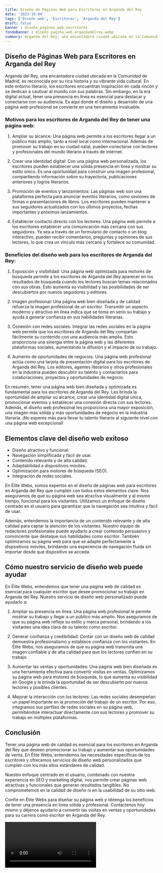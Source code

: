 ```yaml
---
title: Diseño de Páginas Web para Escritores en Arganda del Rey
date: '2023-10-04'
tags: ['Diseño web', 'Escritores', 'Arganda del Rey']
draft: false
banner : diseño_paginas_web_escritores
fondoBanner : diseño_pagina_web_argandadelrey.webp
summary: Arganda del Rey, una encantadora ciudad ubicada en la Comunidad de Madrid, es reconocida por su rica historia y su vibrante vida cultural. En este entorno literario, los escritores encuentran inspiración en cada rincón y se dedican a cautivar al mundo con sus palabras. Sin embargo, en la era digital actual, tener una presencia en línea es esencial para destacar y conectarse con su audiencia. Es aquí donde el diseño y desarrollo de una página web profesional se convierte en una herramienta invaluable.
---
```


## Diseño de Páginas Web para Escritores en Arganda del Rey

Arganda del Rey, una encantadora ciudad ubicada en la Comunidad de Madrid, es reconocida por su rica historia y su vibrante vida cultural. En este entorno literario, los escritores encuentran inspiración en cada rincón y se dedican a cautivar al mundo con sus palabras. Sin embargo, en la era digital actual, tener una presencia en línea es esencial para destacar y conectarse con su audiencia. Es aquí donde el diseño y desarrollo de una página web profesional se convierte en una herramienta invaluable.

### Motivos para los escritores de Arganda del Rey de tener una página web:

1. Ampliar su alcance: Una página web permite a los escritores llegar a un público más amplio, tanto a nivel local como internacional. Además de promover su trabajo en su ciudad natal, pueden conectarse con lectores y profesionales del mundo literario a través de Internet.

2. Crear una identidad digital: Con una página web personalizada, los escritores pueden establecer una sólida presencia en línea y mostrar su estilo único. Es una oportunidad para construir una imagen profesional, compartiendo información sobre su trayectoria, publicaciones anteriores y logros literarios.

3. Promoción de eventos y lanzamientos: Las páginas web son una plataforma perfecta para anunciar eventos literarios, como sesiones de firmas o presentaciones de libros. Los escritores pueden mantener a sus seguidores actualizados con los últimos proyectos, fechas importantes y próximos lanzamientos.

4. Establecer contacto directo con los lectores: Una página web permite a los escritores establecer una comunicación más cercana con sus seguidores. Ya sea a través de un formulario de contacto o un blog interactivo, pueden recibir comentarios, preguntas y opiniones de sus lectores, lo que crea un vínculo más cercano y fortalece su comunidad.

### Beneficios del diseño web para los escritores de Arganda del Rey:

1. Exposición y visibilidad: Una página web optimizada para motores de búsqueda permite a los escritores de Arganda del Rey aparecer en los resultados de búsqueda cuando los lectores buscan temas relacionados con sus obras. Esto aumenta su visibilidad y las posibilidades de ser descubiertos por nuevos seguidores y editores.

2. Imagen profesional: Una página web bien diseñada y de calidad refuerza la imagen profesional de un escritor. Transmitir un aspecto moderno y atractivo en línea indica que se toma en serio su trabajo y ayuda a generar confianza en sus habilidades literarias.

3. Conexión con redes sociales: Integrar las redes sociales en la página web permite que los escritores de Arganda del Rey compartan fácilmente su contenido con una audiencia más amplia. Esto proporciona una sinergia entre la página web y las diferentes plataformas sociales, aumentando la difusión y el impacto de su trabajo.

4. Aumento de oportunidades de negocios: Una página web profesional actúa como una tarjeta de presentación digital para los escritores de Arganda del Rey. Los editores, agentes literarios y otros profesionales en la industria pueden descubrir su talento y contactarlos para colaboraciones, proyectos y oportunidades de negocio.

En resumen, tener una página web bien diseñada y optimizada es fundamental para los escritores de Arganda del Rey. Les brinda la oportunidad de ampliar su alcance, crear una identidad digital única, promocionar eventos y establecer una conexión directa con sus lectores. Además, el diseño web profesional les proporciona una mayor exposición, una imagen más sólida y más oportunidades de negocio en la industria literaria. ¡No esperes más para llevar tu talento literario al siguiente nivel con una página web excepcional!

<GifSeo />

<Cta />

## Elementos clave del diseño web exitoso

- Diseño atractivo y funcional.
- Navegación simplificada y fácil de usar.
- Contenido relevante y de alta calidad.
- Adaptabilidad a dispositivos móviles.
- Optimización para motores de búsqueda (SEO).
- Integración de redes sociales.

En Élite Webs, somos expertos en el diseño de páginas web para escritores en Arganda del Rey que cumplen con todos estos elementos clave. Nos aseguramos de que su página web sea atractiva visualmente y al mismo tiempo, funcional para los visitantes. Utilizamos un enfoque de diseño centrado en el usuario para garantizar que la navegación sea intuitiva y fácil de usar.

Además, entendemos la importancia de un contenido relevante y de alta calidad para captar la atención de los visitantes. Nuestro equipo de redactores profesionales puede ayudarlo a crear contenido persuasivo y convincente que destaque sus habilidades como escritor. También optimizamos su página web para que se adapte perfectamente a dispositivos móviles, brindando una experiencia de navegación fluida sin importar desde qué dispositivo se acceda.

## Cómo nuestro servicio de diseño web puede ayudar

En Élite Webs, entendemos que tener una página web de calidad es esencial para cualquier escritor que desee promocionar su trabajo en Arganda del Rey. Nuestro servicio de diseño web personalizado puede ayudarlo a:

1. Ampliar su presencia en línea: Una página web profesional le permite mostrar su trabajo y llegar a un público más amplio. Nos aseguramos de que su página web refleje su estilo y marca personal, brindando a los visitantes una idea clara de su talento como escritor.

2. Generar confianza y credibilidad: Contar con un diseño web de calidad demuestra profesionalismo y establece confianza con los visitantes. En Élite Webs, nos aseguramos de que su página web transmita una imagen confiable y de alta calidad para que los lectores confíen en su trabajo.

3. Aumentar las ventas y oportunidades: Una página web bien diseñada es una herramienta efectiva para convertir visitas en ventas. Optimizamos su página web para motores de búsqueda, lo que aumenta su visibilidad en Google y le brinda la oportunidad de ser descubierto por nuevos lectores y posibles clientes.

4. Mejorar la interacción con los lectores: Las redes sociales desempeñan un papel importante en la promoción del trabajo de un escritor. Por eso, integramos sus perfiles de redes sociales en su página web, permitiéndole interactuar directamente con sus lectores y promover su trabajo en múltiples plataformas.

## Conclusión

Tener una página web de calidad es esencial para los escritores en Arganda del Rey que deseen promocionar su trabajo y aumentar sus oportunidades de venta. En Élite Webs, entendemos las necesidades específicas de los escritores y ofrecemos servicios de diseño web personalizados que cumplen con los más altos estándares de calidad.

Nuestro enfoque centrado en el usuario, combinado con nuestra experiencia en SEO y marketing digital, nos permite crear páginas web atractivas y funcionales que generan resultados tangibles. No comprometemos en la calidad de diseño ni en la usabilidad de su sitio web.

Confíe en Élite Webs para diseñar su página web y obtenga los beneficios de tener una presencia en línea sólida y profesional. Contáctenos hoy mismo y déjenos ayudarlo a convertir las visitas en ventas y oportunidades para su carrera como escritor en Arganda del Rey.

<Video />

<CtaBot job='Escritores' city='Arganda del Rey'/>

<Gmaps query='Arganda del Rey+españa+maps' />